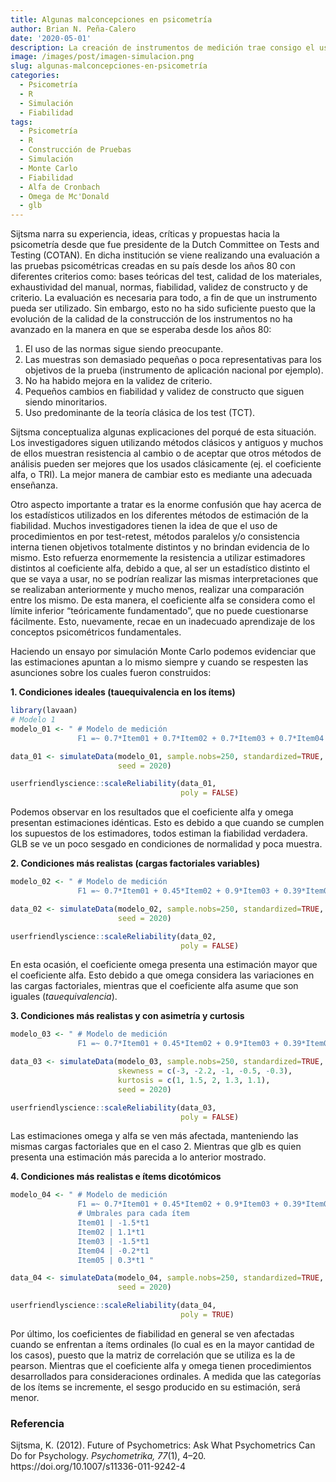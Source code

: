 ```yaml
---
title: Algunas malconcepciones en psicometría
author: Brian N. Peña-Calero
date: '2020-05-01'
description: La creación de instrumentos de medición trae consigo el uso de análisis psicométrico y empleo de análisis estadístico. Estimadores como coeficiente alfa, omega o glb, no siempre son realmente entendidos, causando errores en la construcción del instrumento.
image: /images/post/imagen-simulacion.png
slug: algunas-malconcepciones-en-psicometría
categories:
  - Psicometría
  - R
  - Simulación
  - Fiabilidad
tags:
  - Psicometría
  - R
  - Construcción de Pruebas
  - Simulación
  - Monte Carlo
  - Fiabilidad
  - Alfa de Cronbach
  - Omega de Mc'Donald
  - glb
---
```


Sijtsma narra su experiencia, ideas, críticas y propuestas hacia la psicometría desde que fue presidente de la Dutch Committee on Tests and Testing (COTAN). En dicha institución se viene realizando una evaluación a las pruebas psicométricas creadas en su país desde los años 80 con diferentes criterios como: bases teóricas del test, calidad de los materiales, exhaustividad del manual, normas, fiabilidad, validez de constructo y de criterio. La evaluación es necesaria para todo, a fin de que un instrumento pueda ser utilizado. Sin embargo, esto no ha sido suficiente puesto que la evolución de la calidad de la construcción de los instrumentos no ha avanzado en la manera en que se esperaba desde los años 80:

1. El uso de las normas sigue siendo preocupante.
2. Las muestras son demasiado pequeñas o poca representativas para los objetivos de la prueba (instrumento de aplicación nacional por ejemplo).
3. No ha habido mejora en la validez de criterio.
4. Pequeños cambios en fiabilidad y validez de constructo que siguen siendo minoritarios.
5. Uso predominante de la teoría clásica de los test (TCT).

Sijtsma conceptualiza algunas explicaciones del porqué de esta situación. Los investigadores siguen utilizando métodos clásicos y antiguos y muchos de ellos muestran resistencia al cambio o de aceptar que otros métodos de análisis pueden ser mejores que los usados clásicamente (ej. el coeficiente alfa, o TRI). La mejor manera de cambiar esto es mediante una adecuada enseñanza. 

Otro aspecto importante a tratar es la enorme confusión que hay acerca de los estadísticos utilizados en los diferentes métodos de estimación de la fiabilidad. Muchos investigadores tienen la idea de que el uso de procedimientos en por test-retest, métodos paralelos y/o consistencia interna tienen objetivos totalmente distintos y no brindan evidencia de lo mismo. Esto refuerza enormemente la resistencia a utilizar estimadores distintos al coeficiente alfa, debido a que, al ser un estadístico distinto el que se vaya a usar, no se podrían realizar las mismas interpretaciones que se realizaban anteriormente y mucho menos, realizar una comparación entre los mismo. De esta manera, el coeficiente alfa se considera como el límite inferior “teóricamente fundamentado”, que no puede cuestionarse fácilmente. Esto, nuevamente, recae en un inadecuado aprendizaje de los conceptos psicométricos fundamentales. 

Haciendo un ensayo por simulación Monte Carlo podemos evidenciar que las estimaciones apuntan a lo mismo siempre y cuando se respesten las asunciones sobre los cuales fueron construidos:

**1. Condiciones ideales (tauequivalencia en los ítems)**
```r
library(lavaan)
# Modelo 1
modelo_01 <- " # Modelo de medición
               F1 =~ 0.7*Item01 + 0.7*Item02 + 0.7*Item03 + 0.7*Item04 + 0.7*Item05"

data_01 <- simulateData(modelo_01, sample.nobs=250, standardized=TRUE,
                        seed = 2020)

userfriendlyscience::scaleReliability(data_01,
                                      poly = FALSE)


```

Podemos observar en los resultados que el coeficiente alfa y omega presentan estimaciones idénticas. Esto es debido a que cuando se cumplen los supuestos de los estimadores, todos estiman la fiabilidad verdadera. GLB se ve un poco sesgado en condiciones de normalidad y poca muestra.

**2. Condiciones más realistas (cargas factoriales variables)**
```r
modelo_02 <- " # Modelo de medición
               F1 =~ 0.7*Item01 + 0.45*Item02 + 0.9*Item03 + 0.39*Item04 + 0.65*Item05"

data_02 <- simulateData(modelo_02, sample.nobs=250, standardized=TRUE,
                        seed = 2020)

userfriendlyscience::scaleReliability(data_02,
                                      poly = FALSE)

```
En esta ocasión, el coeficiente omega presenta una estimación mayor que el coeficiente alfa. Esto debido a que omega considera las variaciones en las cargas factoriales, mientras que el coeficiente alfa asume que son iguales (*tauequivalencia*).

**3. Condiciones más realistas y con asimetría y curtosis**
```r
modelo_03 <- " # Modelo de medición
               F1 =~ 0.7*Item01 + 0.45*Item02 + 0.9*Item03 + 0.39*Item04 + 0.65*Item05"

data_03 <- simulateData(modelo_03, sample.nobs=250, standardized=TRUE,
                        skewness = c(-3, -2.2, -1, -0.5, -0.3),
                        kurtosis = c(1, 1.5, 2, 1.3, 1.1),
                        seed = 2020)

userfriendlyscience::scaleReliability(data_03,
                                      poly = FALSE)
```
Las estimaciones omega y alfa se ven más afectada, manteniendo las mismas cargas factoriales que en el caso 2. Mientras que glb es quien presenta una estimación más parecida a lo anterior mostrado.

**4. Condiciones más realistas e ítems dicotómicos**
```r
modelo_04 <- " # Modelo de medición
               F1 =~ 0.7*Item01 + 0.45*Item02 + 0.9*Item03 + 0.39*Item04 + 0.65*Item05
               # Umbrales para cada ítem
               Item01 | -1.5*t1 
               Item02 | 1.1*t1              
               Item03 | -1.5*t1 
               Item04 | -0.2*t1 
               Item05 | 0.3*t1 "

data_04 <- simulateData(modelo_04, sample.nobs=250, standardized=TRUE,
                        seed = 2020)

userfriendlyscience::scaleReliability(data_04,
                                      poly = TRUE)

```
Por último, los coeficientes de fiabilidad en general se ven afectadas cuando se enfrentan a ítems ordinales (lo cual es en la mayor cantidad de los casos), puesto que la matriz de correlación que se utiliza es la de pearson. Mientras que el coeficiente alfa y omega tienen procedimientos desarrollados para consideraciones ordinales. A medida que las categorías de los ítems se incremente, el sesgo producido en su estimación, será menor.

### Referencia
Sijtsma, K. (2012). Future of Psychometrics: Ask What Psychometrics Can Do for Psychology. *Psychometrika, 77*(1), 4–20. https://doi.org/10.1007/s11336-011-9242-4









